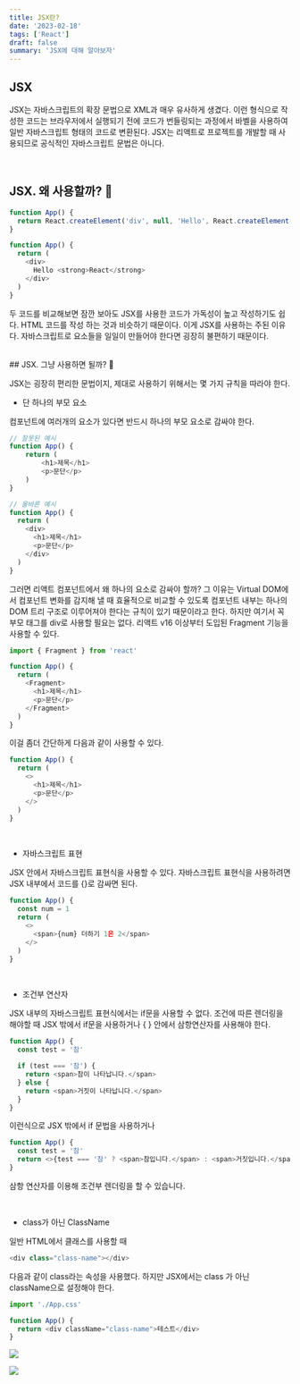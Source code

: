 ```yaml
---
title: JSX란?
date: '2023-02-18'
tags: ['React']
draft: false
summary: 'JSX에 대해 알아보자'
---
```


## JSX

JSX는 자바스크립트의 확장 문법으로 XML과 매우 유사하게 생겼다. 이런 형식으로 작성한 코드는 브라우저에서 실행되기
전에 코드가 번들링되는 과정에서 바벨을 사용하여 일반 자바스크립트 형태의 코드로 변환된다. JSX는 리액트로
프로젝트를 개발할 때 사용되므로 공식적인 자바스크립트 문법은 아니다.

<br />

## JSX. 왜 사용할까? 🤔

```js
function App() {
  return React.createElement('div', null, 'Hello', React.createElement('strong', null, 'React'))
}
```

```js
function App() {
  return (
    <div>
      Hello <strong>React</strong>
    </div>
  )
}
```

두 코드를 비교해보면 잠깐 보아도 JSX를 사용한 코드가 가독성이 높고 작성하기도 쉽다. HTML 코드를 작성 하는
것과 비슷하기 때문이다. 이게 JSX를 사용하는 주된 이유다. 자바스크립트로 요소들을 일일이 만들어야 한다면
굉장히 불편하기 때문이다.

<br />
## JSX. 그냥 사용하면 될까? 🤔

JSX는 굉장히 편리한 문법이지, 제대로 사용하기 위해서는 몇 가지 규칙을 따라야 한다.

- 단 하나의 부모 요소

컴포넌트에 여러개의 요소가 있다면 반드시 하나의 부모 요소로 감싸야 한다.

```js
// 잘못된 예시
function App() {
    return (
        <h1>제목</h1>
        <p>문단</p>
    )
}
```

```js
// 올바른 예시
function App() {
  return (
    <div>
      <h1>제목</h1>
      <p>문단</p>
    </div>
  )
}
```

그러면 리액트 컴포넌트에서 왜 하나의 요소로 감싸야 할까? 그 이유는 Virtual DOM에서 컴포넌트
변화를 감지해 낼 때 효율적으로 비교할 수 있도록 컴포넌트 내부는 하나의 DOM 트리 구조로 이루어져야 한다는
규칙이 있기 때문이라고 한다. 하지만 여기서 꼭 부모 태그를 div로 사용할 필요는 없다. 리액트 v16 이상부터
도입된 Fragment 기능을 사용할 수 있다.

```js
import { Fragment } from 'react'

function App() {
  return (
    <Fragment>
      <h1>제목</h1>
      <p>문단</p>
    </Fragment>
  )
}
```

이걸 좀더 간단하게 다음과 같이 사용할 수 있다.

```js
function App() {
  return (
    <>
      <h1>제목</h1>
      <p>문단</p>
    </>
  )
}
```

<br />

- 자바스크립트 표현

JSX 안에서 자바스크립트 표현식을 사용할 수 있다. 자바스크립트 표현식을 사용하려면 JSX 내부에서 코드를 {}로
감싸면 된다.

```js
function App() {
  const num = 1
  return (
    <>
      <span>{num} 더하기 1은 2</span>
    </>
  )
}
```

<br />

- 조건부 연산자

JSX 내부의 자바스크립트 표현식에서는 if문을 사용할 수 없다. 조건에 따른 렌더링을 해야할 때 JSX 밖에서 if문을 사용하거나
{ } 안에서 삼항연산자를 사용해야 한다.

```js
function App() {
  const test = '참'

  if (test === '참') {
    return <span>참이 나타납니다.</span>
  } else {
    return <span>거짓이 나타납니다.</span>
  }
}
```

이런식으로 JSX 밖에서 if 문법을 사용하거나

```js
function App() {
  const test = '참'
  return <>{test === '참' ? <span>참입니다.</span> : <span>거짓입니다.</span>}</>
}
```

삼항 연산자를 이용해 조건부 렌더링을 할 수 있습니다.

<br />

- class가 아닌 ClassName

일반 HTML에서 클래스를 사용할 때

```js
<div class="class-name"></div>
```

다음과 같이 class라는 속성을 사용했다. 하지만 JSX에서는 class 가 아닌 className으로 설정해야 한다.

```js
import './App.css'

function App() {
  return <div className="class-name">테스트</div>
}
```

![](/static/images/test.PNG)

![](/static/images/css.PNG)
